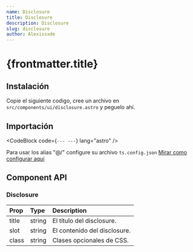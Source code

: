 ```yaml
---
name: Disclosure
title: Disclosure
description: Disclosure
slug: disclosure
author: Alexissxde
---
```



# {frontmatter.title}

<Tabs client:load>
	<ComponentPreview slot="preview">
		<Disclosure />
	</ComponentPreview>
	<CodeBlock
		slot="code"
		filePath="src/components/examples/disclosure.astro"
		lang="astro"
	/>
</Tabs>

## Instalación

Copie el siguiente codigo, cree un archivo en `src/components/ui/disclosure.astro` y peguelo ahí.

<CodeBlock filePath="src/components/ui/disclosure.astro" />

## Importación

<CodeBlock
	code={`---
---`}
	lang="astro"
/>

Para usar los alias "@/" configure su archivo `ts.config.json` <a href="/components/installation#configurar-alias-en-el-tsconfigjson">Mirar como configurar aquí</a>

## Component API

### Disclosure

| Prop  | Type   | Description               |
| :---- | :----- | :------------------------ |
| title  | string | El título del disclosure.        |
| slot  | string | El contenido del disclosure.      |
| class | string | Clases opcionales de CSS.   |